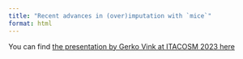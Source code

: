```yaml
---
title: "Recent advances in (over)imputation with `mice`"
format: html
---
```


You can find [the presentation by Gerko Vink at ITACOSM 2023 here](vink_itascom.html)
